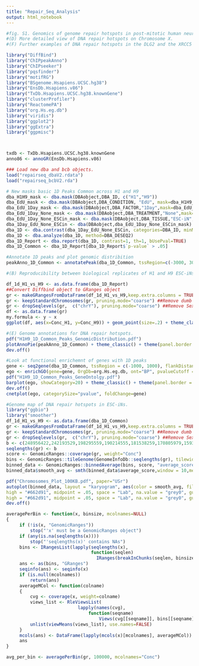 ```yaml
---
title: "Repair_Seq_Analysis"
output: html_notebook
---
```


```r
#fig. S1. Genomics of genome repair hotspots in post-mitotic human neurons.
#(D) More detailed view of DNA repair hotspots on Chromosome X. 
#(F) Further examples of DNA repair hotspots in the DLG2 and the XRCC5 locus.


```

```r
library("DiffBind")
library("ChIPpeakAnno")
library("ChIPseeker")
library("pqsfinder")
library("motifRG")
library("BSgenome.Hsapiens.UCSC.hg38")
library("EnsDb.Hsapiens.v86")
library("TxDb.Hsapiens.UCSC.hg38.knownGene")
library("clusterProfiler")
library("ReactomePA")
library("org.Hs.eg.db")
library("viridis")
library("ggplot2")
library("ggExtra")
library("ggpmisc")



txdb <- TxDb.Hsapiens.UCSC.hg38.knownGene
anno86 <- annoGR(EnsDb.Hsapiens.v86)

```

```r
### Load new dba and bcb objects.
load("repairseq_dbaV2.rdata")
load("repairseq_bcbV2.rda")

# New masks basic 1D Peaks Common across H1 and H9
dba_H1H9_mask <- dba.mask(DBAobject,DBA_ID, c("H1","H9"))
dba_EdU_mask <- dba.mask(DBAobject,DBA_CONDITION, "EdU", mask=dba_H1H9_mask, merge="and")
dba_EdU_1Day_mask <- dba.mask(DBAobject,DBA_FACTOR,"1Day",mask=dba_EdU_mask, merge="and")
dba_EdU_1Day_None_mask <- dba.mask(DBAobject,DBA_TREATMENT,"None",mask=dba_EdU_1Day_mask, merge="and")
dba_EdU_1Day_None_ESCin_mask <- dba.mask(DBAobject,DBA_TISSUE,"ESC-iN",mask=dba_EdU_1Day_None_mask, merge="and")
dba_1Day_EdU_None_ESCin <- dba(DBAobject,dba_EdU_1Day_None_ESCin_mask)
dba_1D <- dba.contrast(dba_1Day_EdU_None_ESCin, categories=DBA_ID, minMembers = 2)
dba_1D <- dba.analyze(dba_1D, method=DBA_DESEQ2)
dba_1D_Report <- dba.report(dba_1D, contrast=1, th=1, bUsePval=TRUE)
dba_1D_Common <- dba_1D_Report[dba_1D_Report$`p-value` > .05]

#Annotate 1D peaks and plot genomic distribition
peakAnno_1D_Common <- annotatePeak(dba_1D_Common, tssRegion=c(-3000, 3000),TxDb=txdb, annoDb="org.Hs.eg.db")
```

```r
#(B) Reproducibility between biological replicates of H1 and H9 ESC-iNs.

df_1d_H1_vs_H9 <- as.data.frame(dba_1D_Report)
##Convert Diffbind object to GRanges object
gr <- makeGRangesFromDataFrame(df_1d_H1_vs_H9,keep.extra.columns = TRUE)  
gr <- keepStandardChromosomes(gr, pruning.mode="coarse") ##Remove dumb contigs
gr <- dropSeqlevels(gr,  c("chrY"), pruning.mode="coarse") ##Remove Sex Chomosomes
df <- as.data.frame(gr)
my.formula <- y ~ x
ggplot(df, aes(x=Conc_H1, y=Conc_H9)) + geom_point(size=.2) + theme_classic() + theme(panel.border = element_rect(colour = "black", fill=NA, size=.5)) + stat_poly_eq(formula = my.formula, aes(label = paste(..eq.label.., ..rr.label.., sep = "~~~")), parse = TRUE) + xlim(2,10)  + ylim(2,10)

```



```r

#(E) Genome annotations for DNA repair hotspots.
pdf("H1H9_1D_Common_Peaks_GenomicDistribution.pdf")
plotAnnoPie(peakAnno_1D_Common) + theme_classic() + theme(panel.border = element_rect(colour = "black", fill=NA, size=.5))
dev.off()

#Look at functional enrichemnt of genes with 1D peaks
gene <- seq2gene(dba_1D_Common, tssRegion = c(-1000, 1000), flankDistance = 3000, TxDb=txdb, sameStrand=FALSE)
ego <- enrichGO(gene=gene, OrgDb=org.Hs.eg.db, ont="BP", pvalueCutoff =0.05)
pdf("H1H9_1D_Common_Peaks_GeneOntolgy.pdf")
barplot(ego, showCategory=20) + theme_classic() + theme(panel.border = element_rect(colour = "black", fill=NA, size=.5))
dev.off()
cnetplot(ego, categorySize="pvalue", foldChange=gene)

```

```r
#Genome map of DNA repair hotspots in ESC-iNs.
library("ggbio")
library("smoother")
df_1d_H1_vs_H9 <- as.data.frame(dba_1D_Common)
gr <- makeGRangesFromDataFrame(df_1d_H1_vs_H9,keep.extra.columns = TRUE)  
gr <- keepStandardChromosomes(gr, pruning.mode="coarse") ##Remove dumb contigs
gr <- dropSeqlevels(gr,  c("chrY"), pruning.mode="coarse") ##Remove Sex Chomosomes
b <- c(248956422,242193529,198295559,190214555,181538259,170805979,159345973,145138636,138394717,133797422,135086622,133275309,114364328,107043718,101991189,90338345,83257441,80373285,58617616,64444167,46709983,50818468,156040895)
seqlengths(gr) <- b
score <- GenomicRanges::coverage(gr, weight="Conc")
bins <- GenomicRanges::tileGenome(GenomeInfoDb::seqlengths(gr), tilewidth=100000,cut.last.tile.in.chrom=TRUE)
binned_data <- GenomicRanges::binnedAverage(bins, score, "average_score")
binned_data$smooth_avg <- smth(binned_data$average_score,window = 10,method = "gaussian")

pdf("Chromosomes_Plot_100KB.pdf", paper="USr")
autoplot(binned_data, layout = "karyogram", aes(color = smooth_avg, fill = smooth_avg), na.value="grey0", chr="chrX")  +scale_colour_gradient2(low = "grey0", mid = "white",
high = "#662d91", midpoint = .05, space = "Lab", na.value = "grey0", guide = "colourbar") +scale_fill_gradient2(low = "grey0", mid = "white",
high = "#662d91", midpoint = .05, space = "Lab", na.value = "grey0", guide = "colourbar")
dev.off()

```
```r
averagePerBin <- function(x, binsize, mcolnames=NULL)
{
     if (!is(x, "GenomicRanges"))
         stop("'x' must be a GenomicRanges object")
     if (any(is.na(seqlengths(x))))
         stop("'seqlengths(x)' contains NAs")
     bins <- IRangesList(lapply(seqlengths(x),
                                function(seqlen)
                                  IRanges(breakInChunks(seqlen, binsize))))
     ans <- as(bins, "GRanges")
     seqinfo(ans) <- seqinfo(x)
     if (is.null(mcolnames))
         return(ans)
     averageMCol <- function(colname)
     {
         cvg <- coverage(x, weight=colname)
         views_list <- RleViewsList(
                           lapply(names(cvg),
                               function(seqname)
                                   Views(cvg[[seqname]], bins[[seqname]])))
         unlist(viewMeans(views_list), use.names=FALSE)
     }
     mcols(ans) <- DataFrame(lapply(mcols(x)[mcolnames], averageMCol))
     ans
}
```

```r
avg_per_bin <- averagePerBin(gr, 100000, mcolnames="Conc")
```

